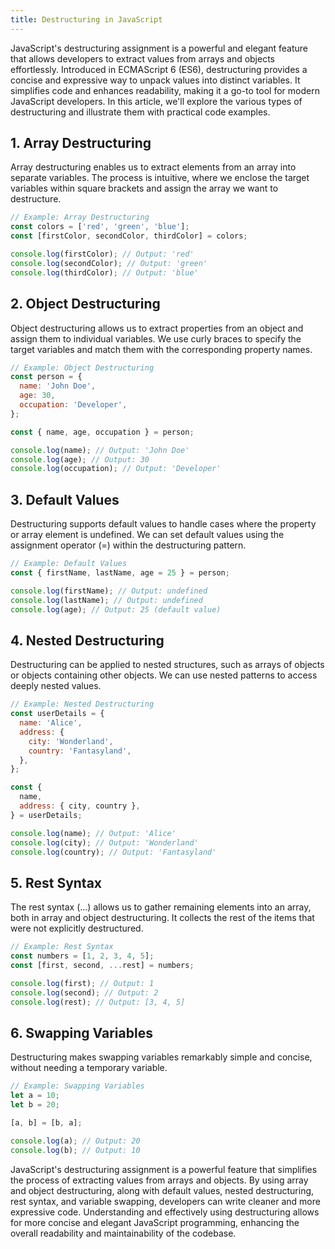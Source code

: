 ```yaml
---
title: Destructuring in JavaScript
---
```


JavaScript's destructuring assignment is a powerful and elegant feature that allows developers to extract values from arrays and objects effortlessly. Introduced in ECMAScript 6 (ES6), destructuring provides a concise and expressive way to unpack values into distinct variables. It simplifies code and enhances readability, making it a go-to tool for modern JavaScript developers. In this article, we'll explore the various types of destructuring and illustrate them with practical code examples.

## 1. Array Destructuring

Array destructuring enables us to extract elements from an array into separate variables. The process is intuitive, where we enclose the target variables within square brackets and assign the array we want to destructure.

```js
// Example: Array Destructuring
const colors = ['red', 'green', 'blue'];
const [firstColor, secondColor, thirdColor] = colors;

console.log(firstColor); // Output: 'red'
console.log(secondColor); // Output: 'green'
console.log(thirdColor); // Output: 'blue'
```

## 2. Object Destructuring

Object destructuring allows us to extract properties from an object and assign them to individual variables. We use curly braces to specify the target variables and match them with the corresponding property names.

```js
// Example: Object Destructuring
const person = {
  name: 'John Doe',
  age: 30,
  occupation: 'Developer',
};

const { name, age, occupation } = person;

console.log(name); // Output: 'John Doe'
console.log(age); // Output: 30
console.log(occupation); // Output: 'Developer'
```

## 3. Default Values

Destructuring supports default values to handle cases where the property or array element is undefined. We can set default values using the assignment operator (=) within the destructuring pattern.

```js
// Example: Default Values
const { firstName, lastName, age = 25 } = person;

console.log(firstName); // Output: undefined
console.log(lastName); // Output: undefined
console.log(age); // Output: 25 (default value)

```

## 4. Nested Destructuring

Destructuring can be applied to nested structures, such as arrays of objects or objects containing other objects. We can use nested patterns to access deeply nested values.

```js
// Example: Nested Destructuring
const userDetails = {
  name: 'Alice',
  address: {
    city: 'Wonderland',
    country: 'Fantasyland',
  },
};

const {
  name,
  address: { city, country },
} = userDetails;

console.log(name); // Output: 'Alice'
console.log(city); // Output: 'Wonderland'
console.log(country); // Output: 'Fantasyland'

```

## 5. Rest Syntax

The rest syntax (...) allows us to gather remaining elements into an array, both in array and object destructuring. It collects the rest of the items that were not explicitly destructured.

```js
// Example: Rest Syntax
const numbers = [1, 2, 3, 4, 5];
const [first, second, ...rest] = numbers;

console.log(first); // Output: 1
console.log(second); // Output: 2
console.log(rest); // Output: [3, 4, 5]

```

## 6. Swapping Variables

Destructuring makes swapping variables remarkably simple and concise, without needing a temporary variable.

```js
// Example: Swapping Variables
let a = 10;
let b = 20;

[a, b] = [b, a];

console.log(a); // Output: 20
console.log(b); // Output: 10

```

JavaScript's destructuring assignment is a powerful feature that simplifies the process of extracting values from arrays and objects. By using array and object destructuring, along with default values, nested destructuring, rest syntax, and variable swapping, developers can write cleaner and more expressive code. Understanding and effectively using destructuring allows for more concise and elegant JavaScript programming, enhancing the overall readability and maintainability of the codebase. 